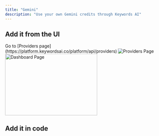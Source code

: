 ```yaml
---
title: "Gemini"
description: "Use your own Gemini credits through Keywords AI"
---
```


## Add it from the UI

<Steps>
<Step title="Go to the Providers page">
Go to [Providers page](https://platform.keywordsai.co/platform/api/providers)
<Frame>
<img src="https://keywordsai-static.s3.us-east-1.amazonaws.com/docs/settings/providers.jpg" alt="Providers Page"/>
</Frame>
</Step>
<Step title="Add your Gemini credentials.">

<img height="200" width="300"  src="/images/providers/gemini.png" alt="Dashboard Page"/>
</Step>

</Steps>

## Add it in code